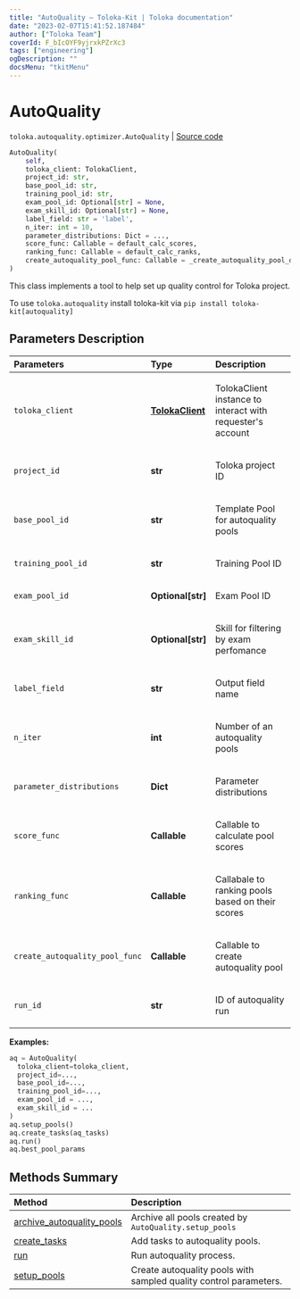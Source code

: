 ```yaml
---
title: "AutoQuality — Toloka-Kit | Toloka documentation"
date: "2023-02-07T15:41:52.187484"
author: ["Toloka Team"]
coverId: F_bIcOYF9yjrxkPZrXc3
tags: ["engineering"]
ogDescription: ""
docsMenu: "tkitMenu"
---
```


# AutoQuality
`toloka.autoquality.optimizer.AutoQuality` | [Source code](https://github.com/Toloka/toloka-kit/blob/v1.1.3/src/autoquality/optimizer.py#L212)

```python
AutoQuality(
    self,
    toloka_client: TolokaClient,
    project_id: str,
    base_pool_id: str,
    training_pool_id: str,
    exam_pool_id: Optional[str] = None,
    exam_skill_id: Optional[str] = None,
    label_field: str = 'label',
    n_iter: int = 10,
    parameter_distributions: Dict = ...,
    score_func: Callable = default_calc_scores,
    ranking_func: Callable = default_calc_ranks,
    create_autoquality_pool_func: Callable = _create_autoquality_pool_default
)
```

This class implements a tool to help set up quality control for Toloka project.

To use `toloka.autoquality` install toloka-kit via `pip install toloka-kit[autoquality]`

## Parameters Description

| Parameters | Type | Description |
| :----------| :----| :-----------|
`toloka_client`|**[TolokaClient](/docs-new/toloka-kit/reference/toloka.client.TolokaClient)**|<p>TolokaClient instance to interact with requester&#x27;s account</p>
`project_id`|**str**|<p>Toloka project ID</p>
`base_pool_id`|**str**|<p>Template Pool for autoquality pools</p>
`training_pool_id`|**str**|<p>Training Pool ID</p>
`exam_pool_id`|**Optional\[str\]**|<p>Exam Pool ID</p>
`exam_skill_id`|**Optional\[str\]**|<p>Skill for filtering by exam perfomance</p>
`label_field`|**str**|<p>Output field name</p>
`n_iter`|**int**|<p>Number of an autoquality pools</p>
`parameter_distributions`|**Dict**|<p>Parameter distributions</p>
`score_func`|**Callable**|<p>Callable to calculate pool scores</p>
`ranking_func`|**Callable**|<p>Callabale to ranking pools based on their scores</p>
`create_autoquality_pool_func`|**Callable**|<p>Callable to create autoquality pool</p>
`run_id`|**str**|<p>ID of autoquality run</p>

**Examples:**

```python
aq = AutoQuality(
  toloka_client=toloka_client,
  project_id=...,
  base_pool_id=...,
  training_pool_id=...,
  exam_pool_id = ...,
  exam_skill_id = ...
)
aq.setup_pools()
aq.create_tasks(aq_tasks)
aq.run()
aq.best_pool_params
```
## Methods Summary

| Method | Description |
| :------| :-----------|
[archive_autoquality_pools](/docs-new/toloka-kit/reference/toloka.autoquality.optimizer.AutoQuality.archive_autoquality_pools)| Archive all pools created by `AutoQuality.setup_pools`
[create_tasks](/docs-new/toloka-kit/reference/toloka.autoquality.optimizer.AutoQuality.create_tasks)| Add tasks to autoquality pools.
[run](/docs-new/toloka-kit/reference/toloka.autoquality.optimizer.AutoQuality.run)| Run autoquality process.
[setup_pools](/docs-new/toloka-kit/reference/toloka.autoquality.optimizer.AutoQuality.setup_pools)| Create autoquality pools with sampled quality control parameters.
